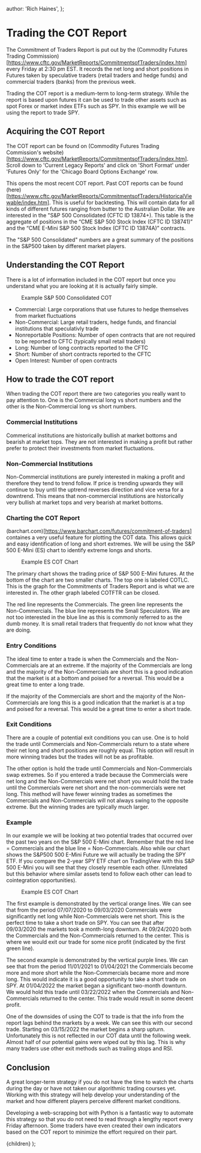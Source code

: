 
  author: 'Rich Haines',
};

# Trading the COT Report

The Commitment of Traders Report is put out by the (Commodity Futures Trading Commission)
[https://www.cftc.gov/MarketReports/CommitmentsofTraders/index.htm] every Friday at 2:30 pm EST. It records the net long and
short positions in Futures taken by speculative traders (retail traders and hedge funds) and commercial traders (banks) from
the previous week.

Trading the COT report is a medium-term to long-term strategy. While the report is based upon futures it can be used to
trade other assets such as spot Forex or market index ETFs such as SPY. In this example we will be using the report
to trade SPY.

## Acquiring the COT Report

The COT report can be found on (Commodity Futures Trading Commission's website)
[https://www.cftc.gov/MarketReports/CommitmentsofTraders/index.htm]. Scroll down to 'Current Legacy Reports' and click
on 'Short Format' under 'Futures Only' for the 'Chicago Board Options Exchange' row.

This opens the most recent COT report. Past COT reports can be found (here)
[https://www.cftc.gov/MarketReports/CommitmentsofTraders/HistoricalViewable/index.htm]. This is useful for backtesting.
This will contain data for all kinds of different futures ranging from butter to the Australian Dollar. We are interested
in the "S&P 500 Consolidated (CFTC ID 13874+). This table is the aggregate of positions in the “CME S&P 500 Stock Index
(CFTC ID 138741)” and the “CME E-Mini S&P 500 Stock Index (CFTC ID 13874A)” contracts.

The "S&P 500 Consolidated" numbers are a great summary of the positions in the S&P500 taken by different market players.

## Understanding the COT Report

There is a lot of information included in the COT report but once you understand what you are looking at it is actually
fairly simple.

<figure>
  <Image
    src="/images/courses/tradingAcademy/fundamentalAnalysisStrategies/cotReport.webp"
    height={614}
    width={1292}
    alt=""
  />
  <figcaption>Example S&P 500 Consolidated COT</figcaption>
</figure>

- Commercial: Large corporations that use futures to hedge themselves from market fluctuations
- Non-Commercial: Large retail traders, hedge funds, and financial institutions that speculativly trade
- Nonreportable Positions: Number of open contracts that are not required to be reported to CFTC (typically small retail traders)
- Long: Number of long contracts reported to the CFTC
- Short: Number of short contracts reported to the CFTC
- Open Interest: Number of open contracts

## How to trade the COT report

When trading the COT report there are two categories you really want to pay attention to. One is the Commercial long vs short
numbers and the other is the Non-Commercial long vs short numbers.

### Commercial Institutions

Commerical institutions are historically bullish at market bottoms and bearish at market tops. They are not interested in
making a profit but rather prefer to protect their investments from market fluctuations.

### Non-Commercial Institutions

Non-Commercial institutions are purely interested in making a profit and therefore they tend to trend follow. If price is
trending upwards they will continue to buy until the uptrend reverses direction and vice versa for a downtrend. This means
that non-commercial institutions are historically very bullish at market tops and very bearish at market bottoms.

### Charting the COT Report

(barchart.com)[https://www.barchart.com/futures/commitment-of-traders] containes a very useful feature for plotting the
COT data. This allows quick and easy identification of long and short extremes. We will be using the S&P 500 E-Mini (ES)
chart to identify extreme longs and shorts.

<figure>
  <Image
    src="/images/courses/tradingAcademy/fundamentalAnalysisStrategies/cotChart.webp"
    height={2034}
    width={2134}
    alt=""
  />
  <figcaption>Example ES COT Chart</figcaption>
</figure>

The primary chart shows the trading price of S&P 500 E-Mini futures. At the bottom of the chart are two smaller charts.
The top one is labeled COTLC. This is the graph for the Commitments of Traders Report and is what we are interested in.
The other graph labeled COTFTR can be closed.

The red line represents the Commercials. The green line represents the Non-Commercials. The blue line represents the
Small Speculators. We are not too interested in the blue line as this is commonly referred to as the dumb money. It is
small retail traders that frequently do not know what they are doing.

### Entry Conditions

The ideal time to enter a trade is when the Commercials and the Non-Commercials are at an extreme. If the majority of the
Commercials are long and the majority of the Non-Commercials are short this is a good indication that the market is at a
bottom and poised for a reversal. This would be a great time to enter a long trade.

If the majority of the Commercials are short and the majority of the Non-Commercials are long this is a good indication that
the market is at a top and poised for a reversal. This would be a great time to enter a short trade.

### Exit Conditions

There are a couple of potential exit conditions you can use. One is to hold the trade until Commercials and Non-Commercials
return to a state where their net long and short positions are roughly equal. This option will result in more winning trades
but the trades will not be as profitable.

The other option is hold the trade until Commercials and Non-Commercials swap extremes. So if you entered a trade because
the Commercials were net long and the Non-Commercials were net short you would hold the trade until the Commercials were
net short and the non-commercials were net long. This method will have fewer winning trades as sometimes the Commercials
and Non-Commercials will not always swing to the opposite extreme. But the winning trades are typically much larger.

### Example

In our example we will be looking at two potential trades that occurred over the past two years on the S&P 500 E-Mini
chart. Remember that the red line = Commercials and the blue line = Non-Commercials. Also while our chart shows the S&P500
500 E-Mini Future we will actually be trading the SPY ETF. If you compare the 2-year SPY ETF chart on TradingView with
this S&P 500 E-Mini you will see that they closely resemble each other. (Unrelated but this behavior where similar assets
tend to follow each other can lead to cointegration opportunities).

<figure>
  <Image
    src="/images/courses/tradingAcademy/fundamentalAnalysisStrategies/cotChartTrades.webp"
    height={1219}
    width={2418}
    alt=""
  />
  <figcaption>Example ES COT Chart</figcaption>
</figure>

The first example is demonstrated by the vertical orange lines. We can see that from the period 07/07/2020 to 09/03/2020
Commercials were significantly net long while Non-Commercials were net short. This is the perfect time to take a
short trade on SPY. You can see that after 09/03/2020 the markets took a month-long downturn. At 09/24/2020 both the Commercials
and the Non-Commercials returned to the center. This is where we would exit our trade for some nice profit (indicated by
the first green line).

The second example is demonstrated by the vertical purple lines. We can see that from the period 11/01/2021 to 01/04/2021
the Commercials become more and more short while the Non-Commercials became more and more long. This would indicate it
is a good opportunity to take a short trade on SPY. At 01/04/2022 the market began a significant two-month downturn. We would
hold this trade until 03/22/2022 when the Commercials and Non-Commercials returned to the center. This trade would result
in some decent profit.

One of the downsides of using the COT to trade is that the info from the report lags behind the markets by a week. We can see
this with our second trade. Starting on 03/15/2022 the market begins a sharp upturn. Unfortunately this is not reflected in
our COT data until the following week. Almost half of our potential gains were wiped out by this lag. This is why many traders
use other exit methods such as trailing stops and RSI.

## Conclusion

A great longer-term strategy if you do not have the time to watch the charts during the day or have not taken our algorithmic
trading courses yet. Working with this strategy will help develop your understanding of the market and how different players
perceive different market conditions.

Developing a web-scrapping bot with Python is a fantastic way to automate this strategy so that you do not need to read
through a lengthy report every Friday afternoon. Some traders have even created their own indicators based on the COT
report to minimize the effort required on their part.

  <LayoutLesson meta={meta}>{children}</LayoutLesson>
);
